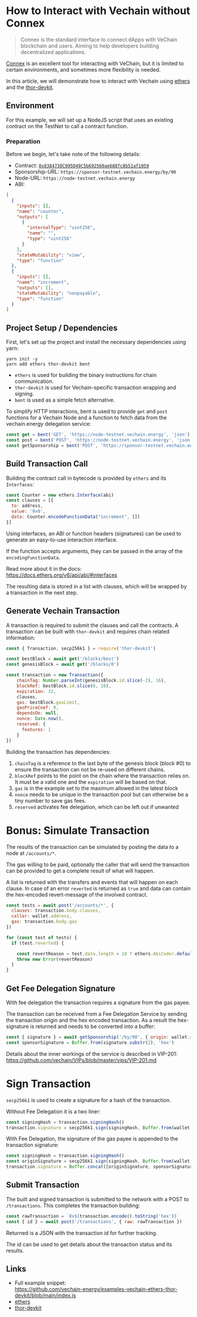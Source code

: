 # How to Interact with Vechain without Connex

> Connex is the standard interface to connect dApps with VeChain blockchain and users. Aiming to help developers building decentralized applications.

[Connex](https://docs.vechain.org/connex/api.html) is an excellent tool for interacting with VeChain, but it is limited to certain environments, and sometimes more flexibility is needed.

In this article, we will demonstrate how to interact with Vechain using [ethers](https://www.npmjs.com/package/ethers) and the [thor-devkit](https://www.npmjs.com/package/thor-devkit).

## Environment

For this example, we will set up a NodeJS script that uses an existing contract on the TestNet to call a contract function.

### Preparation

Before we begin, let's take note of the following details:

- Contract: [`0x8384738C995D49C5b692560ae688fc8b51af1059`](https://explore-testnet.vechain.org/accounts/0x8384738c995d49c5b692560ae688fc8b51af1059)
- Sponsorship-URL: `https://sponsor-testnet.vechain.energy/by/90`
- Node-URL: `https://node-testnet.vechain.energy`
- ABI:

```json
[
  {
    "inputs": [],
    "name": "counter",
    "outputs": [
      {
        "internalType": "uint256",
        "name": "",
        "type": "uint256"
      }
    ],
    "stateMutability": "view",
    "type": "function"
  },
  {
    "inputs": [],
    "name": "increment",
    "outputs": [],
    "stateMutability": "nonpayable",
    "type": "function"
  }
]
```


## Project Setup / Dependencies

First, let's set up the project and install the necessary dependencies using yarn:

```shell
yarn init -y
yarn add ethers thor-devkit bent
```

- `ethers` is used for building the binary instructions for chain communication.
- `thor-devkit` is used for Vechain-specific transaction wrapping and signing.
- `bent` is used as a simple fetch alternative.

To simplify HTTP interactions, bent is used to provide `get` and `post` functions for a Vechain Node and a function to fetch data from the vechain.energy delegation service:

```js
const get = bent('GET', 'https://node-testnet.vechain.energy', 'json')
const post = bent('POST', 'https://node-testnet.vechain.energy', 'json')
const getSponsorship = bent('POST', 'https://sponsor-testnet.vechain.energy', 'json')
```


## Build Transaction Call

Building the contract call in bytecode is provided by `ethers` and its `Interfaces`:

```js
const Counter = new ethers.Interface(abi)
const clauses = [{
  to: address,
  value: '0x0',
  data: Counter.encodeFunctionData("increment", [])
}]
```

Using interfaces, an ABI or function headers (signatures) can be used to generate an easy-to-use interaction interface.

If the function accepts arguments, they can be passed in the array of the `encodingFunctionData`.

Read more about it in the docs:  
https://docs.ethers.org/v6/api/abi/#interfaces

The resulting data is stored in a list with clauses, which will be wrapped by a transaction in the next step.

## Generate Vechain Transaction

A transaction is required to submit the clauses and call the contracts. A transaction can be built with `thor-devkit` and requires chain related information:

```js
const { Transaction, secp256k1 } = require('thor-devkit')

const bestBlock = await get('/blocks/best')
const genesisBlock = await get('/blocks/0')

const transaction = new Transaction({
	chainTag: Number.parseInt(genesisBlock.id.slice(-2), 16),
	blockRef: bestBlock.id.slice(0, 18),
	expiration: 32,
	clauses,
	gas: bestBlock.gasLimit,
	gasPriceCoef: 0,
	dependsOn: null,
	nonce: Date.now(),
	reserved: {
	  features: 1
	}
})

```

Building the transaction has dependencies:

1. `chainTag` is a reference to the last byte of the genesis block (block #0) to ensure the transaction can not be re-used on different chains.
2. `blockRef` points to the point on the chain where the transaction relies on. It must be a valid one and the `expiration` will be based on that.
3. `gas` is in the example set to the maximum allowed in the latest block
4. `nonce` needs to be unique in the transaction pool but can otherwise be a tiny number to save gas fees.
5. `reserved` activates fee delegation, which can be left out if unwanted

# Bonus: Simulate Transaction

The results of the transaction can be simulated by posting the data to a node at `/accounts/*`.

The gas willing to be paid, optionally the caller that will send the transaction can be provided to get a complete result of what will happen.

A list is returned with the transfers and events that will happen on each clause. In case of an error `reverted` is returned as `true` and data can contain the hex-encoded revert-message of the involved contract.

```js
const tests = await post('/accounts/*', {
  clauses: transaction.body.clauses,
  caller: wallet.address,
  gas: transaction.body.gas
})

for (const test of tests) {
  if (test.reverted) {

    const revertReason = test.data.length > 10 ? ethers.AbiCoder.defaultAbiCoder().decode(['string'], `0x${test.data.slice(10)}`) : test.vmError
    throw new Error(revertReason)
  }
}
```


## Get Fee Delegation Signature

With fee delegation the transaction requires a signature from the gas payee.

The transaction can be received from a Fee Delegation Service by sending the transaction origin and the hex encoded transaction. As a result the hex-signature is returned and needs to be converted into a buffer:

```js
const { signature } = await getSponsorship('/by/90', { origin: wallet.address, raw: `0x${transaction.encode().toString('hex')}` })
const sponsorSignature = Buffer.from(signature.substr(2), 'hex')
```

Details about the inner workings of the service is described in VIP-201:  
https://github.com/vechain/VIPs/blob/master/vips/VIP-201.md


# Sign Transaction

`secp256k1` is used to create a signature for a hash of the transaction.

Without Fee Delegation it is a two liner:

```js
const signingHash = transaction.signingHash()
transaction.signature = secp256k1.sign(signingHash, Buffer.from(wallet.privateKey.slice(2), 'hex'))
```

With Fee Delegation, the signature of the gas payee is appended to the transaction signature:

```js
const signingHash = transaction.signingHash()
const originSignature = secp256k1.sign(signingHash, Buffer.from(wallet.privateKey.slice(2), 'hex'))
transaction.signature = Buffer.concat([originSignature, sponsorSignature])
```

## Submit Transaction

The built and signed transaction is submitted to the network with a POST to `/transactions`. This completes the transaction building:

```js
const rawTransaction = `0x${transaction.encode().toString('hex')}`
const { id } = await post('/transactions', { raw: rawTransaction })
```

Returned is a JSON with the transaction id for further tracking.

The id can be used to get details about the transaction status and its results.

## Links

- Full example snippet:  
  https://github.com/vechain-energy/examples-vechain-ethers-thor-devkit/blob/main/index.js
- [ethers](https://www.npmjs.com/package/ethers)
- [thor-devkit](https://www.npmjs.com/package/thor-devkit)